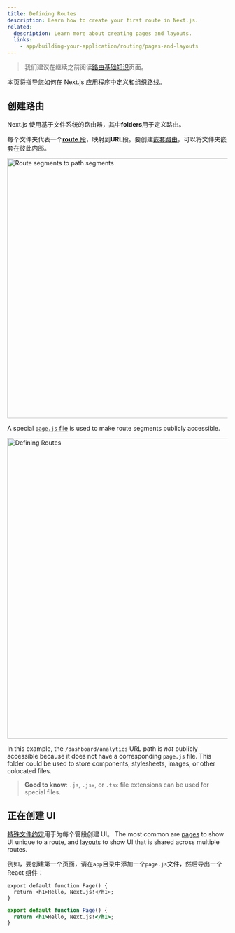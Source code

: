 ```yaml
---
title: Defining Routes
description: Learn how to create your first route in Next.js.
related:
  description: Learn more about creating pages and layouts.
  links:
    - app/building-your-application/routing/pages-and-layouts
---
```


> 我们建议在继续之前阅读[路由基础知识](/docs/app/building-your-application/routing)页面。

本页将指导您如何在 Next.js 应用程序中定义和组织路线。

## 创建路由

Next.js 使用基于文件系统的路由器，其中**folders**用于定义路由。

每个文件夹代表一个[**route** 段](/docs/app/building-your-application/routing#route-segments)，映射到**URL**段。要创建[嵌套路由](/docs/app/building-your-application/routing#nested-routes)，可以将文件夹嵌套在彼此内部。

<Image
  alt="Route segments to path segments"
  srclight="/docs/light/route-segments-to-path-segments.png"
  srcdark="/docs/dark/route-segments-to-path-segments.png"
  width="1600"
  height="594"
/>

A special [`page.js` file](/docs/app/building-your-application/routing/pages-and-layouts#pages) is used to make route segments publicly accessible.

<Image
  alt="Defining Routes"
  srclight="/docs/light/defining-routes.png"
  srcdark="/docs/dark/defining-routes.png"
  width="1600"
  height="687"
/>

In this example, the `/dashboard/analytics` URL path is _not_ publicly accessible because it does not have a corresponding `page.js` file. This folder could be used to store components, stylesheets, images, or other colocated files.

> **Good to know**: `.js`, `.jsx`, or `.tsx` file extensions can be used for special files.

## 正在创建 UI

[特殊文件约定](/docs/app/building-your-application/routing#file-conventions)用于为每个管段创建 UI。 The most common are [pages](/docs/app/building-your-application/routing/pages-and-layouts#pages) to show UI unique to a route, and [layouts](/docs/app/building-your-application/routing/pages-and-layouts#layouts) to show UI that is shared across multiple routes.

例如，要创建第一个页面，请在`app`目录中添加一个`page.js`文件，然后导出一个 React 组件：

```tsx filename="app/page.tsx" switcher
export default function Page() {
  return <h1>Hello, Next.js!</h1>;
}
```

```jsx filename="app/page.js" switcher
export default function Page() {
  return <h1>Hello, Next.js!</h1>;
}
```
